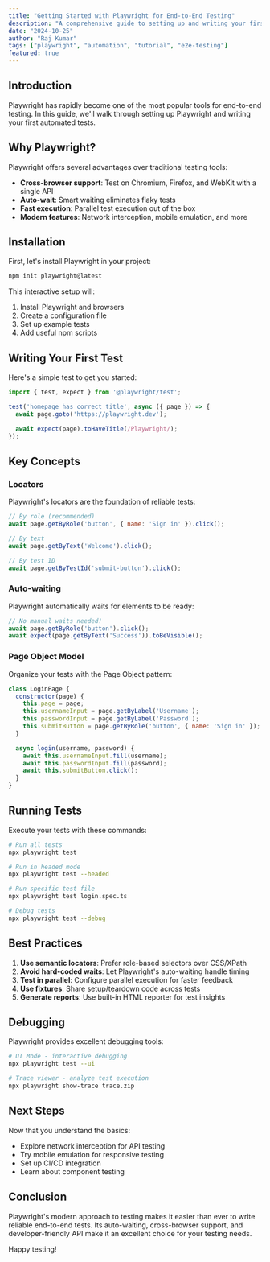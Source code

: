 ```yaml
---
title: "Getting Started with Playwright for End-to-End Testing"
description: "A comprehensive guide to setting up and writing your first tests with Playwright"
date: "2024-10-25"
author: "Raj Kumar"
tags: ["playwright", "automation", "tutorial", "e2e-testing"]
featured: true
---
```


## Introduction

Playwright has rapidly become one of the most popular tools for end-to-end testing. In this guide, we'll walk through setting up Playwright and writing your first automated tests.

## Why Playwright?

Playwright offers several advantages over traditional testing tools:

- **Cross-browser support**: Test on Chromium, Firefox, and WebKit with a single API
- **Auto-wait**: Smart waiting eliminates flaky tests
- **Fast execution**: Parallel test execution out of the box
- **Modern features**: Network interception, mobile emulation, and more

## Installation

First, let's install Playwright in your project:

```bash
npm init playwright@latest
```

This interactive setup will:
1. Install Playwright and browsers
2. Create a configuration file
3. Set up example tests
4. Add useful npm scripts

## Writing Your First Test

Here's a simple test to get you started:

```javascript
import { test, expect } from '@playwright/test';

test('homepage has correct title', async ({ page }) => {
  await page.goto('https://playwright.dev');

  await expect(page).toHaveTitle(/Playwright/);
});
```

## Key Concepts

### Locators

Playwright's locators are the foundation of reliable tests:

```javascript
// By role (recommended)
await page.getByRole('button', { name: 'Sign in' }).click();

// By text
await page.getByText('Welcome').click();

// By test ID
await page.getByTestId('submit-button').click();
```

### Auto-waiting

Playwright automatically waits for elements to be ready:

```javascript
// No manual waits needed!
await page.getByRole('button').click();
await expect(page.getByText('Success')).toBeVisible();
```

### Page Object Model

Organize your tests with the Page Object pattern:

```javascript
class LoginPage {
  constructor(page) {
    this.page = page;
    this.usernameInput = page.getByLabel('Username');
    this.passwordInput = page.getByLabel('Password');
    this.submitButton = page.getByRole('button', { name: 'Sign in' });
  }

  async login(username, password) {
    await this.usernameInput.fill(username);
    await this.passwordInput.fill(password);
    await this.submitButton.click();
  }
}
```

## Running Tests

Execute your tests with these commands:

```bash
# Run all tests
npx playwright test

# Run in headed mode
npx playwright test --headed

# Run specific test file
npx playwright test login.spec.ts

# Debug tests
npx playwright test --debug
```

## Best Practices

1. **Use semantic locators**: Prefer role-based selectors over CSS/XPath
2. **Avoid hard-coded waits**: Let Playwright's auto-waiting handle timing
3. **Test in parallel**: Configure parallel execution for faster feedback
4. **Use fixtures**: Share setup/teardown code across tests
5. **Generate reports**: Use built-in HTML reporter for test insights

## Debugging

Playwright provides excellent debugging tools:

```bash
# UI Mode - interactive debugging
npx playwright test --ui

# Trace viewer - analyze test execution
npx playwright show-trace trace.zip
```

## Next Steps

Now that you understand the basics:
- Explore network interception for API testing
- Try mobile emulation for responsive testing
- Set up CI/CD integration
- Learn about component testing

## Conclusion

Playwright's modern approach to testing makes it easier than ever to write reliable end-to-end tests. Its auto-waiting, cross-browser support, and developer-friendly API make it an excellent choice for your testing needs.

Happy testing!
